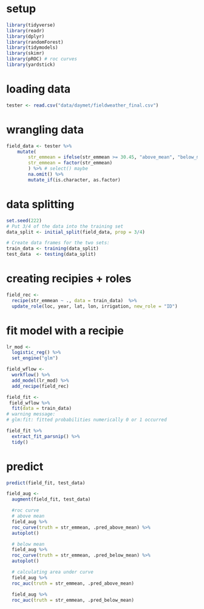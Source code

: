# setup
```r
library(tidyverse)
library(readr)
library(dplyr)
library(randomForest)
library(tidymodels)
library(skimr)
library(pROC) # roc curves 
library(yardstick)
```

# loading data 
```r
tester <- read.csv("data/daymet/fieldweather_final.csv")
```

# wrangling data
```r
field_data <- tester %>%
    mutate(
        str_emmean = ifelse(str_emmean >= 30.45, "above_mean", "below_mean"),
        str_emmean = factor(str_emmean)
        ) %>% # select() maybe
        na.omit() %>%
        mutate_if(is.character, as.factor)
```

# data splitting
```r
set.seed(222)
# Put 3/4 of the data into the training set 
data_split <- initial_split(field_data, prop = 3/4)

# Create data frames for the two sets:
train_data <- training(data_split)
test_data  <- testing(data_split)
```

# creating recipies + roles
```r
field_rec <- 
  recipe(str_emmean ~ ., data = train_data)  %>% 
  update_role(loc, year, lat, lon, irrigation, new_role = "ID") 
```

# fit model with a recipie
```r
lr_mod <- 
  logistic_reg() %>% 
  set_engine("glm")

field_wflow <- 
  workflow() %>% 
  add_model(lr_mod) %>% 
  add_recipe(field_rec)

field_fit <- 
 field_wflow %>% 
  fit(data = train_data)
# warning message:
# glm:fit: fitted probabilities numerically 0 or 1 occurred

field_fit %>% 
  extract_fit_parsnip() %>% 
  tidy()
```

# predict
```r
predict(field_fit, test_data)

field_aug <- 
  augment(field_fit, test_data)

  #roc curve
  # above mean 
  field_aug %>% 
  roc_curve(truth = str_emmean, .pred_above_mean) %>% 
  autoplot()

  # below mean
  field_aug %>% 
  roc_curve(truth = str_emmean, .pred_below_mean) %>% 
  autoplot()

  # calculating area under curve
  field_aug %>% 
  roc_auc(truth = str_emmean, .pred_above_mean)

  field_aug %>% 
  roc_auc(truth = str_emmean, .pred_below_mean)


```